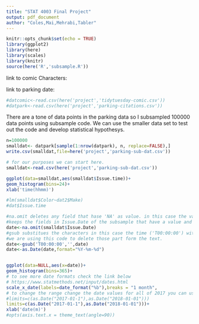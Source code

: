 ```yaml
---
title: "STAT 4003 Final Project"
output: pdf_document
author: "Coles,Mai,Mehrabi,Tabler"
---
```


```r
knitr::opts_chunk$set(echo = TRUE)
library(ggplot2)
library(here)
library(scales)
library(knitr)
source(here('R','subsample.R'))
```
link to comic Characters: \href{https://github.com/rfordatascience/tidytuesday/blob/master/data/2018-05-29/week9_comic_characters.csv}{here} 

link to parking date: \href{https://www.kaggle.com/cityofLA/los-angeles-parking-citations#parking-citations.csv}{here}


```r
#datcomic<-read.csv(here('project','tidytuesday-comic.csv'))
#datpark<-read.csv(here('project','parking-citations.csv'))
```

There are a tone of data points in the parking data so I subsampled 100000 data points  using subsample code. We can use the smaller data set to test out  the code and develop statistical hypothesys.

```r
n=100000
smalldat<- datpark[sample(1:nrow(datpark), n, replace=FALSE),]
write.csv(smalldat,file=here('project','parking-sub-dat.csv'))
```

```r
# for our purposes we can start here. 
smalldat<-read.csv(here('project','parking-sub-dat.csv'))
```


```r
ggplot(data=smalldat,aes(smalldat$Issue.time))+
geom_histogram(bins=24)+
xlab('time(hhmm)')

#lm(smalldat$Color~dat2$Make)
#dat$Issue.time
```


```r
#na.omit deletes any field that hase 'NA' as value. in this case the value "date" only
#keeps the fields in Issue.Date of the subsample that have a value and are not 'NA'.
date<-na.omit(smalldat$Issue.Date)
#gsub substitues the characters in this case the time ('T00:00:00') with nothing ('').
#we are using this code to delete those part form the text.
date<-gsub('T00:00:00','',date)
date<-as.Date(date,format="%Y-%m-%d")


ggplot(data=NULL,aes(x=date))+
geom_histogram(bins=365)+
# to see more date formats check the link below
# https://www.statmethods.net/input/dates.html
scale_x_date(labels=date_format("%b"),breaks = "1 month",
# to change the range change the date values for all of 2017 you can use:
#limits=c(as.Date("2017-01-1"),as.Date("2018-01-01")))
limits=c(as.Date("2017-01-1"),as.Date("2018-01-01")))+
xlab('date(m)')
#opts(axis.text.x = theme_text(angle=90))
```


